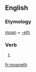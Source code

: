 ==English==

===Etymology===
[[moan]] + [[-eth]]

===Verb===
{{infl|en|verb form}}

# {{archaic third-person singular of|moan}}

[[fr:moaneth]]